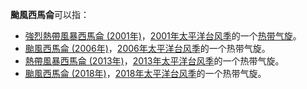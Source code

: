 {{NoteTA
|G1=TyphoonNew
|G2=TyphoonOld
|G3=Weather
}}
'''颱風西馬侖'''可以指：

*[[強烈熱帶風暴西馬侖_(2001年)|強烈熱帶風暴西馬侖 (2001年)]]，[[2001年太平洋台风季|2001年太平洋台风季]]的一个[[热带气旋|热带气旋]]。
*[[颱風西馬侖_(2006年)|颱風西馬侖 (2006年)]]，[[2006年太平洋台风季|2006年太平洋台风季]]的一个热带气旋。
*[[熱帶風暴西馬侖_(2013年)|熱帶風暴西馬侖 (2013年)]]，[[2013年太平洋台风季|2013年太平洋台风季]]的一个热带气旋。
*[[颱風西馬侖_(2018年)|颱風西馬侖 (2018年)]]，[[2018年太平洋台风季|2018年太平洋台风季]]的一个热带气旋。

{{消歧义|cat=热带气旋消歧义}}

{{start box}}
{{succession box|[[颱風蘇力|蘇力]]|[[颱風飛燕|飛燕]]|太平洋颱風季名稱|西馬侖}}
{{end box}}

{{太平洋颱風季熱帶氣旋名單}}